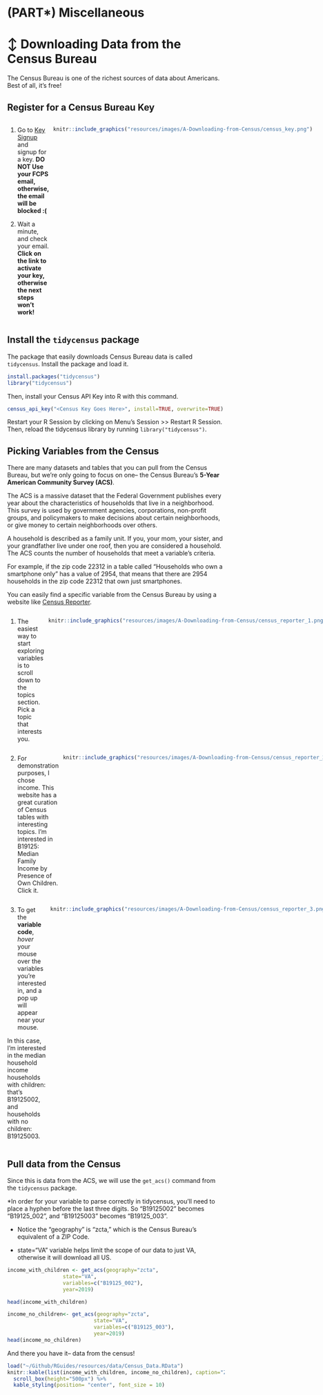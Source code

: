 # (PART\*) Miscellaneous {.unnumbered}

# ↕️ Downloading Data from the Census Bureau {-}

The Census Bureau is one of the richest sources of data about Americans. Best of all, it's free! 

## Register for a Census Bureau Key {-}

::: {style="display: grid; grid-template-columns: 1fr 1fr; grid-column-gap: 10px;"}
<div>

1. Go to [Key Signup](https://api.census.gov/data/key_signup.html) and signup for a key. **DO NOT Use your FCPS email, otherwise, the email will be blocked :(**

2. Wait a minute, and check your email. **Click on the link to activate your key, otherwise the next steps won't work!**
</div>

<div>

```r
knitr::include_graphics("resources/images/A-Downloading-from-Census/census_key.png")
```
</div>
:::

## Install the `tidycensus` package {-}

The package that easily downloads Census Bureau data is called `tidycensus`. Install the package and load it.

```r
install.packages("tidycensus")
library("tidycensus")
```

Then, install your Census API Key into R with this command.

```r
census_api_key("<Census Key Goes Here>", install=TRUE, overwrite=TRUE)
```

Restart your R Session by clicking on Menu's Session >> Restart R Session. Then, reload the tidycensus library by running `library("tidycensus")`.

## Picking Variables from the Census {-}

There are many datasets and tables that you can pull from the Census Bureau, but we're only going to focus on one-- the Census Bureau’s **5-Year American Community Survey (ACS)**.

The ACS is a massive dataset that the Federal Government publishes every year about the characteristics of households that live in a neighborhood. This survey is used by government agencies, corporations, non-profit groups, and policymakers to make decisions about certain neighborhoods, or give money to certain neighborhoods over others. 

A household is described as a family unit. If you, your mom, your sister, and your grandfather live under one roof, then you are considered a household. The ACS counts the number of households that meet a variable’s criteria. 

For example, if the zip code 22312 in a table called “Households who own a smartphone only” has a value of 2954, that means that there are 2954 households in the zip code 22312 that own just smartphones. 

You can easily find a specific variable from the Census Bureau by using a website like [Census Reporter](https://censusreporter.org/). 

::: {style="display: grid; grid-template-columns: 1fr 1fr; grid-column-gap: 10px;"}
<div>
1. The easiest way to start exploring variables is to scroll down to the topics section. Pick a topic that interests you.
</div>

<div>
```r
knitr::include_graphics("resources/images/A-Downloading-from-Census/census_reporter_1.png")
```
</div>

:::

::: {style="display: grid; grid-template-columns: 1fr 1fr; grid-column-gap: 10px;"}
<div>
2. For demonstration purposes, I chose income. This website has a great curation of Census tables with interesting topics. I’m interested in B19125: Median Family Income by Presence of Own Children. Click it. 
</div>

<div>
```r
knitr::include_graphics("resources/images/A-Downloading-from-Census/census_reporter_2.png")
```
</div>
:::

::: {style="display: grid; grid-template-columns: 1fr 1fr; grid-column-gap: 10px;"}
<div>
3. To get the **variable code**, *hover* your mouse over the variables you’re interested in, and a pop up will appear near your mouse. 

In this case, I’m interested in the median household income households with children: that’s B19125002, and households with no children: B19125003. 
</div>
<div>
```r
knitr::include_graphics("resources/images/A-Downloading-from-Census/census_reporter_3.png")
```
</div>
:::

## Pull data from the Census {-}

Since this is data from the ACS, we will use the `get_acs()` command from the `tidycensus` package.

:::{.rmdwarning}
*In order for your variable to parse correctly in tidycensus, you’ll need to place a hyphen before the last three digits. So “B19125002” becomes “B19125_002”, and “B19125003” becomes “B19125_003”.
:::

* Notice the "geography" is "zcta," which is the Census Bureau's equivalent of a ZIP Code. 

* state="VA" variable helps limit the scope of our data to just VA, otherwise it will download all US.

```r
income_with_children <- get_acs(geography="zcta",
                  state="VA",
                  variables=c("B19125_002"),
                  year=2019)

head(income_with_children)

income_no_children<- get_acs(geography="zcta",
                            state="VA",
                            variables=c("B19125_003"),
                            year=2019)
head(income_no_children)
```

And there you have it-- data from the census!

```r
load("~/Github/RGuides/resources/data/Census_Data.RData")
knitr::kable(list(income_with_children, income_no_children), caption="Zip Code Data for Household Income for Households with Children, and Without Children", booktabs=TRUE) %>%
  scroll_box(height="500px") %>%
  kable_styling(position= "center", font_size = 10)
```